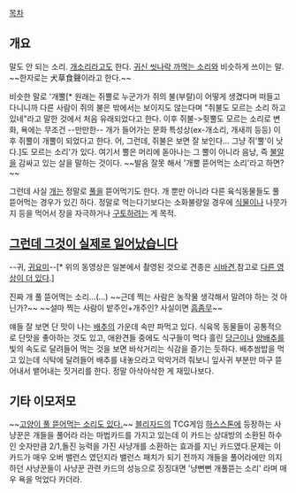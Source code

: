 [[목차]]
== 개요 ==
말도 안 되는 소리. [[개소리]]라고도 한다. [[귀신 씻나락 까먹는 소리]]와 비슷하게 쓰이는 말. ~~한자로는 犬草食聲이라고 한다.~~

비슷한 말로 '개뿔[* 원래는 쥐뿔로 누군가가 쥐의 불(부랄)이 어떻게 생겼다며 떠들고 다니니까 다른 사람이 쥐의 불은 밖에서는 보이지도 않는다며 "쥐불도 모르는 소리 하고 있네"라고 말한 것에서 처음 유래되었다고 한다. 이후 쥐불->쥣뿔도 모르는 소리로 변화, 욕에는 무조건 --만만한-- 개가 들어가는 문화 특성상(ex-개소리, 개새끼 등등) 이후 쥐뿔이 개뿔이 되었다고 한다. 어, 그런데, 쥐불은 보면 잘 보인다... 그냥 쥐'뿔'이 낫다.]도 모르는 소리'가 있다. 여기서 뿔은 머리에 돋아나는 그 뿔이 아니라 음낭, 즉 [[불알]]을 감싸고 있는 살을 말하는 것이다. ~~발음 잘못 해서 '개뿔 뜯어먹는 소리'라고 하면?~~

그런데 사실 [[개]]는 정말로 [[풀]]을 뜯어먹기도 한다. 개 뿐만 아니라 다른 육식동물들도 풀 뜯어먹는 경우가 있긴 하다. 정말로 먹는다기보다는 소화불량일 경우에 [[식물]]이나 나뭇가지 등을 먹어서 장을 자극하거나 [[구토]]하려는 게 목적.

== [[그런데 그것이 실제로 일어났습니다]] ==
{{{#!html
<object width="600" height="370"><param name="movie" value="http://www.youtube.com/v/5dTfRXXUiH0&hl=ko_KR&feature=player_embedded&version=3"></param><param name="allowFullScreen" value="true"></param><param name="allowScriptAccess" value="always"></param><embed src="http://www.youtube.com/v/5dTfRXXUiH0&hl=ko_KR&feature=player_embedded&version=3" type="application/x-shockwave-flash" allowfullscreen="true" allowScriptAccess="always" width="640" height="390"></embed></object>
}}}
--귀, [[귀요미]]--[* 위의 동영상은 일본에서 촬영된 것으로 견종은 [[시바견]],참고로 [http://www.youtube.com/watch?v=6z6D7Ku5H4I 다른 영상이 더 있다].]

진짜 개 풀 뜯어먹는 소리...(...)  ~~근데 찍는 사람은 농작물 생각해서 말려야 하는 것 아닌가?~~ ~~설마 찍는 사람이 밭주인+개주인? 사실이면 [[흠좀무]]~~

얘들 잘 보면 단 맛이 나는 [[배추]]의 가운데 속만 파먹고 있다. 식육목 동물들이 공통적으로 단맛을 좋아하는 것도 있고, 애완견들 중에도 식구들이 먹다 흘린 [[당근]]이나 [[양배추]]를 빛의 속도로 달려들어 먹는 것을 보면 바삭거리는 식감을 즐기는 듯하다. 배추쌈밥을 먹고 있는데 식탁에 달려들어 배추를 내놓으라고 악악거려 줘보니 잎사귀 부분만 마구 뜯어내서 뱉어내는 짓거리를 한다. 정말 아삭아삭한 게 재밌나보다.

== 기타 이모저모 ==

~~[http://www.youtube.com/watch?v=opGVNLImgw4 고양이 풀 뜯어먹는 소리도 있다.]~~
[[블리자드]]의 TCG게임 [[하스스톤]]에 등장하는 사냥꾼은 개들을 풀어라 라는 마법카드를 가지고 있는데 이 카드는 상대방의 소환된 하수인 숫자만큼 2/1,돌진 능력을 가진 사냥개를 소환하는 효과를 지닌 카드였다.문제는 이 카드가 매우 오버 밸런스 였던지라 밸런스 패치가 되기 전까지 개들을 풀어라에만 의지하던 사냥꾼들이 사냥꾼 관련 카드의 성능으로 징징대면 '냥뻔뻔 개풀뜯는 소리' 라며 매우 욕을 먹었다 카더라.
